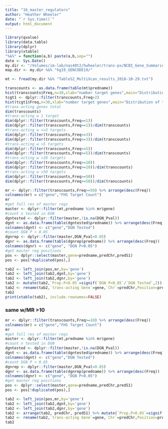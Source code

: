 ```yaml
---
title: "16_master_regulators"
author: "Heather Wheeler"
date: "`r Sys.time()`"
output: html_document
---
```

```r
library(qvalue)
library(data.table)
library(dplyr)
library(xtable)
"%&%" = function(a,b) paste(a,b,sep="")
date <- Sys.Date()
my.dir <- "/Volumes/im-lab/nas40t2/hwheeler/trans-px/NCBI_Gene_Summaries/paper_figures_2018-10-26/"
map.dir <- my.dir %&% "hg19_GENCODE19/"

mt <- fread(my.dir %&% "TableS2_MultiXcan_results_2018-10-29.txt")
```

```r
transcounts <- as.data.frame(table(mt$predname))
hist(transcounts$Freq,n=30,xlab="number target genes",main="Distribution of target gene counts per trans-acting gene")
tcgt1 <- dplyr::filter(transcounts,Freq>2)
hist(tcgt1$Freq,n=30,xlab="number target genes",main="Distribution of target gene counts per trans-acting gene\nwith 3 or more targets")
#trans-acting genes total
dim(transcounts)
#trans-acting w 1 target
dim(dplyr::filter(transcounts,Freq==1))
dim(dplyr::filter(transcounts,Freq==1))/dim(transcounts)
#trans-acting w <=3 targets
dim(dplyr::filter(transcounts,Freq<=3))
dim(dplyr::filter(transcounts,Freq<=3))/dim(transcounts)
#trans-acting w >5 targets
dim(dplyr::filter(transcounts,Freq>=5))
dim(dplyr::filter(transcounts,Freq>=5))/dim(transcounts)
#trans-acting w >10 targets
dim(dplyr::filter(transcounts,Freq>=10))
dim(dplyr::filter(transcounts,Freq>=10))/dim(transcounts)
#trans-acting w >50 targets
dim(dplyr::filter(transcounts,Freq>=50))
dim(dplyr::filter(transcounts,Freq>=50))/dim(transcounts)

mr <- dplyr::filter(transcounts,Freq>=50) %>% arrange(desc(Freq))
colnames(mr) = c("gene","FHS Target Count")
mr
#get full res of master regs
master <- dplyr::filter(mt,predname %in% mr$gene)
#count n tested in DGN
dgntested <- dplyr::filter(master,!is.na(DGN_Pval))
dgnt <- as.data.frame(table(dgntested$predname)) %>% arrange(desc(Freq))
colnames(dgnt) <- c("gene","DGN Tested")
#count DGN P < 0.05
dgnrep <- dplyr::filter(master,DGN_Pval<0.05)
dgnr <- as.data.frame(table(dgnrep$predname)) %>% arrange(desc(Freq))
colnames(dgnr) <- c("gene", "DGN P<0.05")
#get master reg positions
pos <- dplyr::select(master,gene=predname,predChr,predS1)
pos <- pos[!duplicated(pos),]

tab2 <- left_join(pos,mr,by='gene')
tab2 <- left_join(tab2,dgnt,by='gene')
tab2 <- left_join(tab2,dgnr,by='gene')
tab2 <- mutate(tab2,`Prop.P<0.05`=signif(`DGN P<0.05`/`DGN Tested`,2)) %>% arrange(desc(`FHS Target Count`))
tab2 <- rename(tab2,`trans-acting Gene`=gene,`Chr`=predChr,Position=predS1)
tab2
print(xtable(tab2), include.rownames=FALSE)

```

### same w/MR >10
```r
mr <- dplyr::filter(transcounts,Freq>=10) %>% arrange(desc(Freq))
colnames(mr) = c("gene","FHS Target Count")
mr
#get full res of master regs
master <- dplyr::filter(mt,predname %in% mr$gene)
#count n tested in DGN
dgntested <- dplyr::filter(master,!is.na(DGN_Pval))
dgnt <- as.data.frame(table(dgntested$predname)) %>% arrange(desc(Freq))
colnames(dgnt) <- c("gene","DGN Tested")
#count DGN P < 0.05
dgnrep <- dplyr::filter(master,DGN_Pval<0.05)
dgnr <- as.data.frame(table(dgnrep$predname)) %>% arrange(desc(Freq))
colnames(dgnr) <- c("gene", "DGN P<0.05")
#get master reg positions
pos <- dplyr::select(master,gene=predname,predChr,predS1)
pos <- pos[!duplicated(pos),]

tab2 <- left_join(pos,mr,by='gene')
tab2 <- left_join(tab2,dgnt,by='gene')
tab2 <- left_join(tab2,dgnr,by='gene')
tab2 <- arrange(tab2, predChr, predS1) %>% mutate(`Prop.P<0.05`=signif(`DGN P<0.05`/`DGN Tested`,2))
tab2 <- rename(tab2,`trans-acting Gene`=gene,`Chr`=predChr,Position=predS1)
tab2
```